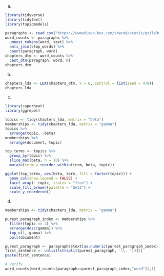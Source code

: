(a)
```r
library(tidyverse)
library(tidytext)
library(topicmodels)

paragraphs <- read_csv("https://uwmadison.box.com/shared/static/pz1lz301ufhbedzsj9iioee77r95xz4v.csv")
word_counts <- paragraphs %>%
  unnest_tokens(word, text) %>%
  anti_join(stop_words) %>%
  count(paragraph, word)
chapters_dtm <- word_counts %>%
  cast_dtm(paragraph, word, n)
chapters_dtm
```

(b)
```r
chapters_lda <- LDA(chapters_dtm, k = 6, control = list(seed = 479))
chapters_lda
```

(c)
```r
library(superheat)
library(ggrepel)

topics <- tidy(chapters_lda, matrix = "beta")
memberships <- tidy(chapters_lda, matrix = "gamma")
topics %>%
  arrange(topic, -beta)
memberships %>%
  arrange(document, topic)

top_terms <- topics %>%
  group_by(topic) %>%
  slice_max(beta, n = 10) %>%
  mutate(term = reorder_within(term, beta, topic))

ggplot(top_terms, aes(beta, term, fill = factor(topic))) +
  geom_col(show.legend = FALSE) +
  facet_wrap(~ topic, scales = "free") +
  scale_fill_brewer(palette = "Set2") +
  scale_y_reordered()
```

(d)
```r
memberships <- tidy(chapters_lda, matrix = "gamma")

purest_paragraph_index <- memberships %>%
  filter(topic == 2) %>%
  arrange(desc(gamma)) %>%
  top_n(1, gamma) %>%
  pull(document)

purest_paragraph <- paragraphs$text[as.numeric(purest_paragraph_index)]
first_sentence <- unlist(strsplit(purest_paragraph, '\\. '))[1]
paste(first_sentence)

# Verify
word_counts[word_counts$paragraph==purest_paragraph_index,"word"][,1]
```

